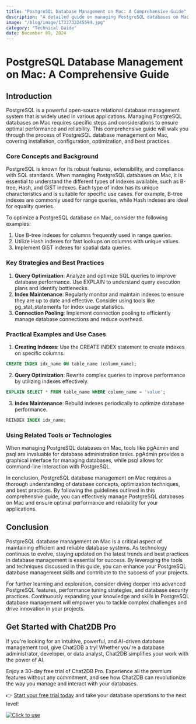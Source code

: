 ```yaml
---
title: "PostgreSQL Database Management on Mac: A Comprehensive Guide"
description: "A detailed guide on managing PostgreSQL databases on Mac, covering installation, configuration, optimization, and best practices."
image: "/blog/image/1733732245594.jpg"
category: "Technical Guide"
date: December 09, 2024
---
```


# PostgreSQL Database Management on Mac: A Comprehensive Guide


<Authors date="December 09, 2024">
  <Author name="Ethan Clarke" link="https://chat2db.ai" />
</Authors>

## Introduction
PostgreSQL is a powerful open-source relational database management system that is widely used in various applications. Managing PostgreSQL databases on Mac requires specific steps and considerations to ensure optimal performance and reliability. This comprehensive guide will walk you through the process of PostgreSQL database management on Mac, covering installation, configuration, optimization, and best practices.

### Core Concepts and Background
PostgreSQL is known for its robust features, extensibility, and compliance with SQL standards. When managing PostgreSQL databases on Mac, it is essential to understand the different types of indexes available, such as B-tree, Hash, and GiST indexes. Each type of index has its unique characteristics and is suitable for specific use cases. For example, B-tree indexes are commonly used for range queries, while Hash indexes are ideal for equality queries.

To optimize a PostgreSQL database on Mac, consider the following examples:
1. Use B-tree indexes for columns frequently used in range queries.
2. Utilize Hash indexes for fast lookups on columns with unique values.
3. Implement GiST indexes for spatial data queries.

### Key Strategies and Best Practices
1. **Query Optimization**: Analyze and optimize SQL queries to improve database performance. Use EXPLAIN to understand query execution plans and identify bottlenecks.
2. **Index Maintenance**: Regularly monitor and maintain indexes to ensure they are up to date and effective. Consider using tools like pg_stat_statements for index usage statistics.
3. **Connection Pooling**: Implement connection pooling to efficiently manage database connections and reduce overhead.

### Practical Examples and Use Cases
1. **Creating Indexes**: Use the CREATE INDEX statement to create indexes on specific columns.
```sql
CREATE INDEX idx_name ON table_name (column_name);
```
2. **Query Optimization**: Rewrite complex queries to improve performance by utilizing indexes effectively.
```sql
EXPLAIN SELECT * FROM table_name WHERE column_name = 'value';
```
3. **Index Maintenance**: Rebuild indexes periodically to optimize database performance.
```sql
REINDEX INDEX idx_name;
```

### Using Related Tools or Technologies
When managing PostgreSQL databases on Mac, tools like pgAdmin and psql are invaluable for database administration tasks. pgAdmin provides a graphical interface for managing databases, while psql allows for command-line interaction with PostgreSQL.

In conclusion, PostgreSQL database management on Mac requires a thorough understanding of database concepts, optimization techniques, and best practices. By following the guidelines outlined in this comprehensive guide, you can effectively manage PostgreSQL databases on Mac and ensure optimal performance and reliability for your applications.

## Conclusion
PostgreSQL database management on Mac is a critical aspect of maintaining efficient and reliable database systems. As technology continues to evolve, staying updated on the latest trends and best practices in database management is essential for success. By leveraging the tools and techniques discussed in this guide, you can enhance your PostgreSQL database management skills and contribute to the success of your projects.

For further learning and exploration, consider diving deeper into advanced PostgreSQL features, performance tuning strategies, and database security practices. Continuously expanding your knowledge and skills in PostgreSQL database management will empower you to tackle complex challenges and drive innovation in your projects.

## Get Started with Chat2DB Pro

If you're looking for an intuitive, powerful, and AI-driven database management tool, give Chat2DB a try! Whether you're a database administrator, developer, or data analyst, Chat2DB simplifies your work with the power of AI.

Enjoy a 30-day free trial of Chat2DB Pro. Experience all the premium features without any commitment, and see how Chat2DB can revolutionize the way you manage and interact with your databases.

👉 [Start your free trial today](https://chat2db.ai/pricing) and take your database operations to the next level!


[![Click to use](/image/blog/bg/chat2db.jpg)](https://chat2db.ai/)
